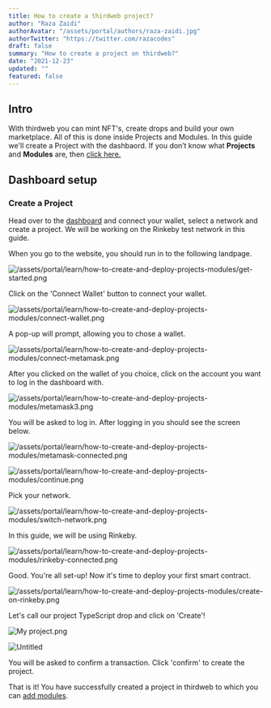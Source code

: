 ```yaml
---
title: How to create a thirdweb project?
author: "Raza Zaidi"
authorAvatar: "/assets/portal/authors/raza-zaidi.jpg"
authorTwitter: "https://twitter.com/razacodes"
draft: false
summary: "How to create a project on thirdweb?" 
date: "2021-12-23"
updated: ""
featured: false
---
```


## Intro

With thirdweb you can mint NFT's, create drops and build your own marketplace. All of this is done inside Projects and Modules. In this guide we'll create a Project with the dashbaord. If you don’t know what **Projects** and **Modules** are, then [click here.](/learn/introduction)

## Dashboard setup

### Create a Project

Head over to the [dashboard](/dashboard) and connect your wallet, select a network and create a project. We will be working on the Rinkeby test network in this guide.

When you go to the website, you should run in to the following landpage.

![/assets/portal/learn/how-to-create-and-deploy-projects-modules/get-started.png](/assets/portal/learn/how-to-create-and-deploy-projects-modules/get-started.png)

Click on the 'Connect Wallet' button to connect your wallet.

![/assets/portal/learn/how-to-create-and-deploy-projects-modules/connect-wallet.png](/assets/portal/learn/how-to-create-and-deploy-projects-modules/connect-wallet.png)

A pop-up will prompt, allowing you to chose a wallet.

![/assets/portal/learn/how-to-create-and-deploy-projects-modules/connect-metamask.png](/assets/portal/learn/how-to-create-and-deploy-projects-modules/connect-metamask.png)

After you clicked on the wallet of you choice, click on the account you want to log in the dashboard with.

![/assets/portal/learn/how-to-create-and-deploy-projects-modules/metamask3.png](/assets/portal/learn/how-to-create-and-deploy-projects-modules/metamask3.png)

You will be asked to log in. After logging in you should see the screen below.

![/assets/portal/learn/how-to-create-and-deploy-projects-modules/metamask-connected.png](/assets/portal/learn/how-to-create-and-deploy-projects-modules/metamask-connected.png)

![/assets/portal/learn/how-to-create-and-deploy-projects-modules/continue.png](/assets/portal/learn/how-to-create-and-deploy-projects-modules/continue.png)

Pick your network.

![/assets/portal/learn/how-to-create-and-deploy-projects-modules/switch-network.png](/assets/portal/learn/how-to-create-and-deploy-projects-modules/switch-network.png)

In this guide, we will be using Rinkeby.

![/assets/portal/learn/how-to-create-and-deploy-projects-modules/rinkeby-connected.png](/assets/portal/learn/how-to-create-and-deploy-projects-modules/rinkeby-connected.png)

Good. You're all set-up! Now it's time to deploy your first smart contract.

![/assets/portal/learn/how-to-create-and-deploy-projects-modules/create-on-rinkeby.png](/assets/portal/learn/how-to-create-and-deploy-projects-modules/create-on-rinkeby.png)

Let's call our project TypeScript drop and click on 'Create'!

![ My project.png](/assets/portal/learn/how-to-create-and-deploy-projects-modules/my_project.png)

![Untitled](/assets/portal/learn/how-to-create-and-deploy-projects-modules/metamask2.png)

You will be asked to confirm a transaction. Click 'confirm' to create the project.

That is it! You have successfully created a project in thirdweb to which you can [add modules](/learn/modules). 

<MdxNavigation>
  <MdxNavigationItem
    href="/portal/learn/introduction"
    title="Introduction"
  />
  <MdxNavigationItem
    href="/portal/learn/modules"
    title="Modules"
    next
  />
</MdxNavigation>